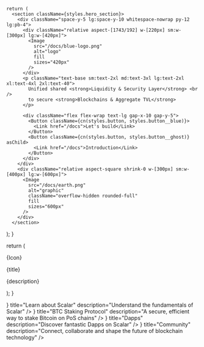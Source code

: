 


    return (
      <section className={styles.hero_section}>
        <div className="space-y-5 lg:space-y-10 whitespace-nowrap py-12 lg:pb-4">
          <div className="relative aspect-[1743/192] w-[220px] sm:w-[300px] lg:w-[420px]">
            <Image
              src="/docs/blue-logo.png"
              alt="logo"
              fill
              sizes="420px"
            />
          </div>
          <p className="text-base sm:text-2xl md:text-3xl lg:text-2xl xl:text-4xl 2xl:text-40">
            Unified shared <strong>Liquidity & Security Layer</strong> <br />
            to secure <strong>Blockchains & Aggregate TVL</strong>
          </p>

          <div className="flex flex-wrap text-lg gap-x-10 gap-y-5">
            <Button className={cn(styles.button, styles.button__blue)}>
              <Link href="/docs">Let's build</Link>
            </Button>
            <Button className={cn(styles.button, styles.button__ghost)} asChild>
              <Link href="/docs">Introduction</Link>
            </Button>
          </div>
        </div>
        <div className="relative aspect-square shrink-0 w-[300px] sm:w-[400px] lg:w-[600px]">
          <Image
            src="/docs/earth.png"
            alt="graphic"
            className="overflow-hidden rounded-full"
            fill
            sizes="600px"
          />
        </div>
      </section>

);
}

  return (
    <div className={styles.card}>
      {Icon}
      <p className="font-medium text-2xl lg:text-34">{title}</p>
      <p className="text-base lg:text-lg">{description}</p>
    </div>
  );
}

<main className="px-0 sm:px-4 md:px-8 lg:px-12 xl:px-16 2xl:px-20 3xl:px-24">
  <Hero />
  <section className="grid grid-cols-1 sm:grid-cols-2 2xl:grid-cols-4 gap-5 lg:gap-8">
    <Card
      Icon={<AboutIcon className="w-[36px] h-[30px] lg:w-[51px] lg:h-[43px]" />}
      title="Learn about Scalar"
      description="Understand the fundamentals of Scalar"
    />
    <Card
      Icon={
        <DatabaseIcon className="on w-[36px] h-[30px] on lg:w-[50px] lg:h-[43px]" />
      }
      title="BTC Staking Protocol"
      description="A secure, efficient way to stake Bitcoin on PoS chains"
    />
    <Card
      Icon={<DappsIcon className="w-[30px] h-[30px] lg:w-[42px] lg:h-[43px]" />}
      title="Dapps"
      description="Discover fantastic Dapps on Scalar"
    />
    <Card
      Icon={
        <NetworkIcon className="w-[30px] h-[30px] lg:w-[43px] lg:h-[43px]" />
      }
      title="Community"
      description="Connect, collaborate and shape the future of blockchain technology"
    />
  </section>
</main>
